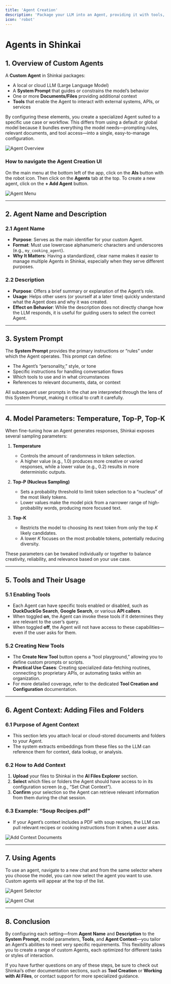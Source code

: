 ```yaml
---
title: 'Agent Creation'
description: 'Package your LLM into an Agent, providing it with tools, context, and a system prompt to perform tasks'
icon: 'robot'
---
```


# Agents in Shinkai
## 1. Overview of Custom Agents

A **Custom Agent** in Shinkai packages:
- A local or cloud LLM (Large Language Model)  
- A **System Prompt** that guides or constrains the model’s behavior  
- One or more **Documents/Files** providing additional context  
- **Tools** that enable the Agent to interact with external systems, APIs, or services  

By configuring these elements, you create a specialized Agent suited to a specific use case or workflow. This differs from using a default or global model because it bundles everything the model needs—prompting rules, relevant documents, and tool access—into a single, easy-to-manage configuration.

![Agent Overview](/images/soup_nazi_agent.png)

### How to navigate the Agent Creation UI

On the main menu at the bottom left of the app, click on the **AIs** button with the robot icon. Then click on the **Agents** tab at the top.
To create a new agent, click on the **+ Add Agent** button.

![Agent Menu](/images/agents_list_ui.png)

---

## 2. Agent Name and Description

### 2.1 Agent Name
- **Purpose**: Serves as the main identifier for your custom Agent.  
- **Format**: Must use lowercase alphanumeric characters and underscores (e.g., `my_cooking_agent`).  
- **Why It Matters**: Having a standardized, clear name makes it easier to manage multiple Agents in Shinkai, especially when they serve different purposes.

### 2.2 Description
- **Purpose**: Offers a brief summary or explanation of the Agent’s role.  
- **Usage**: Helps other users (or yourself at a later time) quickly understand what the Agent does and why it was created.  
- **Effect on Behavior**: While the description does not directly change how the LLM responds, it is useful for guiding users to select the correct Agent.

---

## 3. System Prompt

The **System Prompt** provides the primary instructions or “rules” under which the Agent operates. This prompt can define:
- The Agent’s “personality,” style, or tone  
- Specific instructions for handling conversation flows  
- Which tools to use and in what circumstances  
- References to relevant documents, data, or context  

All subsequent user prompts in the chat are interpreted through the lens of this System Prompt, making it critical to craft it carefully.

---

## 4. Model Parameters: Temperature, Top-P, Top-K

When fine-tuning how an Agent generates responses, Shinkai exposes several sampling parameters:

1. **Temperature**  
   - Controls the amount of randomness in token selection.  
   - A higher value (e.g., 1.0) produces more creative or varied responses, while a lower value (e.g., 0.2) results in more deterministic outputs.

2. **Top-P (Nucleus Sampling)**  
   - Sets a probability threshold to limit token selection to a “nucleus” of the most likely tokens.  
   - Lower values make the model pick from a narrower range of high-probability words, producing more focused text.

3. **Top-K**  
   - Restricts the model to choosing its next token from only the top *K* likely candidates.  
   - A lower *K* focuses on the most probable tokens, potentially reducing diversity.

These parameters can be tweaked individually or together to balance creativity, reliability, and relevance based on your use case.

---

## 5. Tools and Their Usage

### 5.1 Enabling Tools
- Each Agent can have specific tools enabled or disabled, such as **DuckDuckGo Search**, **Google Search**, or various **API callers**.  
- When toggled **on**, the Agent can invoke these tools if it determines they are relevant to the user’s query.  
- When toggled **off**, the Agent will not have access to these capabilities—even if the user asks for them.

### 5.2 Creating New Tools
- The **Create New Tool** button opens a “tool playground,” allowing you to define custom prompts or scripts.  
- **Practical Use Cases**: Creating specialized data-fetching routines, connecting to proprietary APIs, or automating tasks within an organization.  
- For more detailed coverage, refer to the dedicated **Tool Creation and Configuration** documentation.

---

## 6. Agent Context: Adding Files and Folders

### 6.1 Purpose of Agent Context
- This section lets you attach local or cloud-stored documents and folders to your Agent.  
- The system extracts embeddings from these files so the LLM can reference them for context, data lookup, or analysis.

### 6.2 How to Add Context
1. **Upload** your files to Shinkai in the **AI Files Explorer** section.  
2. **Select** which files or folders the Agent should have access to in its configuration screen (e.g., “Set Chat Context”).  
3. **Confirm** your selection so the Agent can retrieve relevant information from them during the chat session.

### 6.3 Example: “Soup Recipes.pdf”
- If your Agent’s context includes a PDF with soup recipes, the LLM can pull relevant recipes or cooking instructions from it when a user asks.

![Add Context Documents](/images/agent_context_doc.png)

---

## 7. Using Agents

To use an agent, navigate to a new chat and from the same selector where you choose the model, you can now select the agent you want to use. Custom agents will appear at the top of the list.

![Agent Selector](/images/selecting_agent.png)

![Agent Chat](/images/chat_agent.png)

---

## 8. Conclusion

By configuring each setting—from **Agent Name** and **Description** to the **System Prompt**, model parameters, **Tools**, and **Agent Context**—you tailor an Agent’s abilities to meet very specific requirements. This flexibility allows you to create a range of custom Agents, each optimized for different tasks or styles of interaction.

If you have further questions on any of these steps, be sure to check out Shinkai’s other documentation sections, such as **Tool Creation** or **Working with AI Files**, or contact support for more specialized guidance.